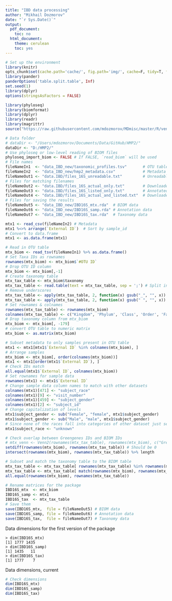 ---
title: "IBD data processing"
author: "Mikhail Dozmorov"
date: "`r Sys.Date()`"
output:
  pdf_document:
    toc: no
  html_document:
    theme: cerulean
    toc: yes
---

```{r setup, echo=FALSE, message=FALSE, warning=FALSE}
# Set up the environment
library(knitr)
opts_chunk$set(cache.path='cache/', fig.path='img/', cache=F, tidy=T, fig.keep='high', echo=F, dpi=100, warnings=F, message=F, comment=NA, warning=F, results='as.is', fig.width = 10, fig.height = 6) #out.width=700, 
library(pander)
panderOptions('table.split.table', Inf)
set.seed(1)
library(dplyr)
options(stringsAsFactors = FALSE)
```

```{r libraries}
library(phyloseq)
library(biomformat)
library(dplyr)
library(readr)
library(magrittr)
source("https://raw.githubusercontent.com/mdozmorov/MDmisc/master/R/venn.R")
```


```{r settings}
# Data folder
# dataDir <- "/Users/mdozmorov/Documents/Data/GitHub/HMP2/"
dataDir <- "D:/HMP2/"
# Use phyloseq or low-level reading of BIOM files
phyloseq_import_biom <- FALSE # If FALSE, `read_biom` will be used
# File names
fileNameIn1  <- "data_IBD_new/taxonomic_profiles.tsv"       # OTU table
fileNameIn2  <- "data_IBD_new/hmp2_metadata.csv"            # Metadata
fileNameOut1 <- "data.IBD/files_16S_unreadable.txt"         # Unreadable 16S files
# Files for matching filenames
fileNameOut2 <- "data.IBD/files_16S_actual_only.txt"        # Downloaded, but no annotations
fileNameOut3 <- "data.IBD/files_16S_listed_only.txt"        # Annotated, but not downloaded
fileNameOut4 <- "data.IBD/files_16S_actual_and_listed.txt"  # Downloaded AND Annotated
# Files for saving the results
fileNameOut5 <- "data_IBD_new/IBD16S_mtx.rda"  # BIOM data
fileNameOut6 <- "data_IBD_new/IBD16S_samp.rda" # Annotation data
fileNameOut7 <- "data_IBD_new/IBD16S_tax.rda"  # Taxonomy data
```

```{r}
mtx1 <- read_csv(fileNameIn2) # Metadata
mtx1 %<>% arrange(`External ID`)  # Sort by sample_id
# Convert to data.frame
mtx1 <- as.data.frame(mtx1)
```


```{r}
# Read in OTU table
mtx_biom <- read_tsv(fileNameIn1) %>% as.data.frame()
# Set Taxa IDs as rownames
rownames(mtx_biom) <- mtx_biom$`#OTU ID`
# Drop OTU ID column
mtx_biom <- mtx_biom[,-1]
# Create taxonomy table
mtx_tax_table <- mtx_biom$taxonomy
mtx_tax_table <- read.table(text = mtx_tax_table, sep = ';') # Split into data.frame wiith column for each classifier
# Remove underscores
mtx_tax_table <- apply(mtx_tax_table, 2, function(x) gsub("_", "", x))
mtx_tax_table <- apply(mtx_tax_table, 2, function(x) gsub(" ", "", x))
# Set rownames & colnames
rownames(mtx_tax_table) <- rownames(mtx_biom)
colnames(mtx_tax_table) <- c("Kingdom", 'Phylum', 'Class', 'Order', 'Family', 'Genus')
# Drop taxonomy column from mtx_biom
mtx_biom <- mtx_biom[, -179]
# convert OTU table to numeric matrix
mtx_biom <- as.matrix(mtx_biom)
```

```{r}
# Subset metadata to only samples present in OTU table
mtx1 <- mtx1[mtx1$`External ID` %in% colnames(mtx_biom), ]
# Arrange samples
mtx_biom <- mtx_biom[, order(colnames(mtx_biom))]
mtx1 <- mtx1[order(mtx1$`External ID`), ]
# Check IDs match
all.equal(mtx1$`External ID`, colnames(mtx_biom))
# Set rownames for sample data
rownames(mtx1) <- mtx1$`External ID`
# Change sample data column names to match with other datasets
colnames(mtx1)[471] <- "subject_race"
colnames(mtx1)[9] <- "visit_number"
colnames(mtx1)[459] <- "subject_gender"
colnames(mtx1)[2] <- "subject_id"
# Change capitalization of levels
mtx1$subject_gender <- sub("Female", "female", mtx1$subject_gender)
mtx1$subject_gender <- sub("Male", "male", mtx1$subject_gender)
# Since none of the races fall into categories of other dataset just set all to uknown
mtx1$subject_race <- "unknown"
```



```{r}
# Check overlap between Greengenes IDs and BIOM IDs
# mtx_venn <- Venn2(rownames(mtx_tax_table), rownames(mtx_biom), c("Greengenes", "biom"))
setdiff(rownames(mtx_biom), rownames(mtx_tax_table)) # Should be 0
intersect(rownames(mtx_biom), rownames(mtx_tax_table)) %>% length

# Subset and match the taxonomy table to the BIOM table
mtx_tax_table <- mtx_tax_table[ rownames(mtx_tax_table) %in% rownames(mtx_biom), ]
mtx_tax_table <- mtx_tax_table[ match(rownames(mtx_biom), rownames(mtx_tax_table)), ]
all.equal(rownames(mtx_biom), rownames(mtx_tax_table))
```


```{r}
# Rename matrices for the package
IBD16S_mtx  <- mtx_biom
IBD16S_samp <- mtx1
IBD16S_tax  <- mtx_tax_table
# Save them
save(IBD16S_mtx,  file = fileNameOut5) # BIOM data
save(IBD16S_samp, file = fileNameOut6) # Annotation data
save(IBD16S_tax,  file = fileNameOut7) # Taxonomy data
```

Data dimensions for the first version of the package

```
> dim(IBD16S_mtx)
[1] 1777 1435
> dim(IBD16S_samp)
[1] 1435   11
> dim(IBD16S_tax)
[1] 1777    7
```

Data dimensions, current

```{r echo=TRUE}
# Check dimensions
dim(IBD16S_mtx)
dim(IBD16S_samp)
dim(IBD16S_tax)
```

